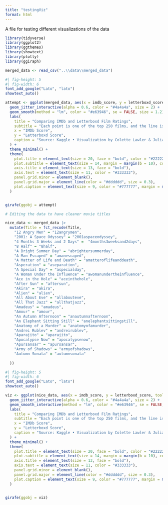 ```yaml
---
title: "testingViz"
format: html
---
```


A file for testing different visualizations of the data

```r
library(tidyverse)
library(ggplot2)
library(ggthemes)
library(showtext)
library(plotly)
library(ggiraph)

merged_data <- read_csv("..\\data\\merged_data")
```

```r
#| fig-height: 5
#| fig-width: 6
font_add_google("Lato", "lato")
showtext_auto()

attempt <- ggplot(merged_data, aes(x = imdb_score, y = letterboxd_score, tooltip = Title)) +
  geom_jitter_interactive(alpha = 0.6, color = "#4a4a4a", size = 2) +
  geom_smooth(method = "lm", color = "#e63946", se = FALSE, size = 1.2) +
  labs(
    title = "Comparing IMDb and Letterboxd Film Ratings",
    subtitle = "Each point is one of the top 250 films, and the line is a linear model illustrating their relationship.",
    x = "IMDb Score",
    y = "Letterboxd Score",
    caption = "Source: Kaggle • Visualization by Colette Lawler & Julia Prewitt"
  ) +
  theme_minimal() +
  theme(
    plot.title = element_text(size = 20, face = "bold", color = "#222222"),
    plot.subtitle = element_text(size = 14, margin = margin(b = 10), color = "#555555"),
    axis.title = element_text(size = 13, face = "bold"),
    axis.text = element_text(size = 11, color = "#333333"),
    panel.grid.minor = element_blank(),
    panel.grid.major = element_line(color = "#dddddd", size = 0.3),
    plot.caption = element_text(size = 9, color = "#777777", margin = margin(t = 10))
  )


girafe(ggobj = attempt)

```

```r
# Editing the data to have cleaner movie titles

nice_data <- merged_data |>
  mutate(Title = fct_recode(Title,
    "12 Angry Men" = "12angrymen",
    "2001: A Space Odyssey" = "2001aspaceodyssey",
    "4 Months 3 Weeks and 2 Days" =  "4months3weeksand2days",
    "8 Half" = "8half",
    "A Bright Summer Day" = "abrightersummerday",
    "A Man Escaped" = "amanescaped",
    "A Matter of Life and Death" = "amatteroflifeanddeath",
    "Asperation" = "aseparation",
    "A Special Day" = "aspecialday",
    "A Woman Under the Influence" = "awomanundertheinfluence",
    "Ace in the Hole" = "aceinthehole",
    "After Sun" = "aftersun",
    "Akira" = "akira",
    "Alien" = "alien",
    "All About Eve" = "allabouteve",
    "All That Jazz" = "allthatjazz",
    "Amadeus" = "amadeus",
    "Amour" = "amour",
    "An Autumn Afternoon" = "anautumnafternoon",
    "An Elephant Sitting Still" = "anelephantsittingstill",
    "Anatomy of a Murder" = "anatomyofamurder",
    "Andrei Rublev" = "andreirublev",
    "Aparajito" = "aparajito",
    "Apocalypse Now" = "apocalypsenow",
    "Apursansar" = "apursansar",
    "Army of Shadows" = "armyofshadows",
    "Autumn Sonata" = "autumnsonata"
    
  )) 
```



```r
#| fig-height: 5
#| fig-width: 6
font_add_google("Lato", "lato")
showtext_auto()

viz <- ggplot(nice_data, aes(x = imdb_score, y = letterboxd_score, tooltip = Title)) +
  geom_jitter_interactive(alpha = 0.6, color = "#4a4a4a", size = 2) +
  geom_smooth_interactive(method = "lm", color = "#e63946", se = FALSE, size = 1.2) +
  labs(
    title = "Comparing IMDb and Letterboxd Film Ratings",
    subtitle = "Each point is one of the top 250 films, and the line is a linear model illustrating their relationship.",
    x = "IMDb Score",
    y = "Letterboxd Score",
    caption = "Source: Kaggle • Visualization by Colette Lawler & Julia Prewitt"
  ) +
  theme_minimal() +
  theme(
    plot.title = element_text(size = 20, face = "bold", color = "#222222"),
    plot.subtitle = element_text(size = 14, margin = margin(b = 10), color = "#555555"),
    axis.title = element_text(size = 13, face = "bold"),
    axis.text = element_text(size = 11, color = "#333333"),
    panel.grid.minor = element_blank(),
    panel.grid.major = element_line(color = "#dddddd", size = 0.3),
    plot.caption = element_text(size = 9, color = "#777777", margin = margin(t = 10))
  )


girafe(ggobj = viz)

```
